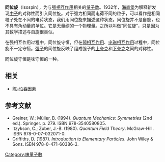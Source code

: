 {{unreferenced|time=2011-07-27T21:31:50+00:00}}
{{味量子數}}
'''同位旋'''（Isospin），为与[[强相互作用|强相互作用]]相关的[[量子数|量子数]]。1932年，[[海森堡|海森堡]]为解释新发现[[中子|中子]]的对称性而引入同位旋。对于强力相同而电荷不同的粒子，可以看作是相同粒子处在不同的电荷状态，我们用同位旋来描述这种状态。同位旋并不是自旋，也不具有角动量的单位。它是无量纲的一个物理量。之所以叫做“同位旋”，只是因为其数学描述与自旋很类似。

在强相互作用过程中，同位旋守恒，但在[[弱相互作用|弱相互作用]]、[[电磁相互作用|电磁相互作用]]过程中，同位旋不一定守恒。[[强子|强子]]的同位旋反映了组成强子的[[上夸克|上夸克]]和[[下夸克|下夸克]]之间的对称性。

同位旋守恒是味守恒的一种。

== 相关 ==

* [[陈–怕吞因素|陈–怕吞因素]]

== 参考文献 ==

* Greiner, W.; Müller, B. (1994). ''Quantum Mechanics: Symmetries'' (2nd ed.). Springer. p. 279. ISBN <bdi>978-3540580805</bdi>.
* Itzykson, C.; Zuber, J.-B. (1980). ''Quantum Field Theory''. McGraw-Hill. ISBN <bdi>978-0-07-032071-0</bdi>.
* Griffiths, D. (1987). ''Introduction to Elementary Particles''. John Wiley & Sons. ISBN <bdi>978-0-471-60386-3</bdi>.
{{Particle-stub}}

[[Category:味量子數|Category:味量子數]]